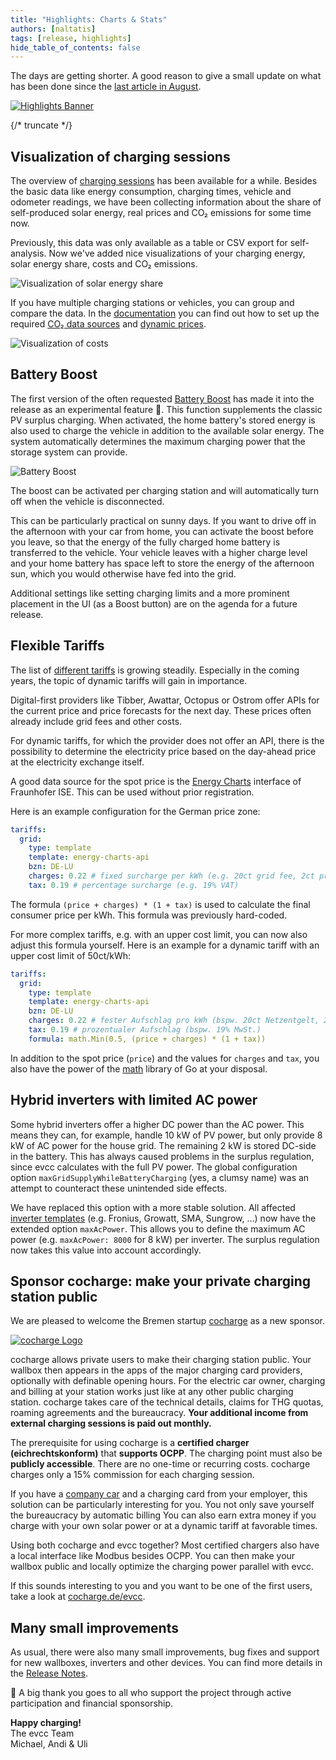 ```yaml
---
title: "Highlights: Charts & Stats"
authors: [naltatis]
tags: [release, highlights]
hide_table_of_contents: false
---
```


The days are getting shorter.
A good reason to give a small update on what has been done since the [last article in August](/blog/2024/08/17/highlights-14a-enwg-ocpp-loadmanagement-elli).

[![Highlights Banner](charts-stats-banner.webp)](/blog/2024/11/22/highlights-charts-stats)

{/* truncate */}

## Visualization of charging sessions

The overview of [charging sessions](/docs/features/sessions) has been available for a while.
Besides the basic data like energy consumption, charging times, vehicle and odometer readings, we have been collecting information about the share of self-produced solar energy, real prices and CO₂ emissions for some time now.

Previously, this data was only available as a table or CSV export for self-analysis.
Now we've added nice visualizations of your charging energy, solar energy share, costs and CO₂ emissions.

![Visualization of solar energy share](./ipad-stats-solar.webp)

If you have multiple charging stations or vehicles, you can group and compare the data.
In the [documentation](/docs/features/co2) you can find out how to set up the required [CO₂ data sources](/docs/features/co2) and [dynamic prices](/docs/features/dynamic-prices).

![Visualization of costs](./ipad-stats-per-vehicle.webp)

## Battery Boost

The first version of the often requested [Battery Boost](/docs/features/battery#battery-boost) has made it into the release as an experimental feature 🧪.
This function supplements the classic PV surplus charging.
When activated, the home battery's stored energy is also used to charge the vehicle in addition to the available solar energy.
The system automatically determines the maximum charging power that the storage system can provide.

![Battery Boost](./ipad-battery-boost.webp)

The boost can be activated per charging station and will automatically turn off when the vehicle is disconnected.

This can be particularly practical on sunny days.
If you want to drive off in the afternoon with your car from home, you can activate the boost before you leave, so that the energy of the fully charged home battery is transferred to the vehicle.
Your vehicle leaves with a higher charge level and your home battery has space left to store the energy of the afternoon sun, which you would otherwise have fed into the grid.

Additional settings like setting charging limits and a more prominent placement in the UI (as a Boost button) are on the agenda for a future release.

## Flexible Tariffs

The list of [different tariffs](/docs/devices/tariffs) is growing steadily.
Especially in the coming years, the topic of dynamic tariffs will gain in importance.

Digital-first providers like Tibber, Awattar, Octopus or Ostrom offer APIs for the current price and price forecasts for the next day.
These prices often already include grid fees and other costs.

For dynamic tariffs, for which the provider does not offer an API, there is the possibility to determine the electricity price based on the day-ahead price at the electricity exchange itself.

A good data source for the spot price is the [Energy Charts](https://api.energy-charts.info) interface of Fraunhofer ISE.
This can be used without prior registration.

Here is an example configuration for the German price zone:

```yaml
tariffs:
  grid:
    type: template
    template: energy-charts-api
    bzn: DE-LU
    charges: 0.22 # fixed surcharge per kWh (e.g. 20ct grid fee, 2ct provider fees)
    tax: 0.19 # percentage surcharge (e.g. 19% VAT)
```

The formula `(price + charges) * (1 + tax)` is used to calculate the final consumer price per kWh.
This formula was previously hard-coded.

For more complex tariffs, e.g. with an upper cost limit, you can now also adjust this formula yourself.
Here is an example for a dynamic tariff with an upper cost limit of 50ct/kWh:

```yaml
tariffs:
  grid:
    type: template
    template: energy-charts-api
    bzn: DE-LU
    charges: 0.22 # fester Aufschlag pro kWh (bspw. 20ct Netzentgelt, 2ct Gebühren)
    tax: 0.19 # prozentualer Aufschlag (bspw. 19% MwSt.)
    formula: math.Min(0.5, (price + charges) * (1 + tax))
```

In addition to the spot price (`price`) and the values for `charges` and `tax`, you also have the power of the [math](https://pkg.go.dev/math) library of Go at your disposal.

## Hybrid inverters with limited AC power

Some hybrid inverters offer a higher DC power than the AC power.
This means they can, for example, handle 10 kW of PV power, but only provide 8 kW of AC power for the house grid.
The remaining 2 kW is stored DC-side in the battery.
This has always caused problems in the surplus regulation, since evcc calculates with the full PV power.
The global configuration option `maxGridSupplyWhileBatteryCharging` (yes, a clumsy name) was an attempt to counteract these unintended side effects.

We have replaced this option with a more stable solution.
All affected [inverter templates](/docs/devices/meters) (e.g. Fronius, Growatt, SMA, Sungrow, ...) now have the extended option `maxAcPower`.
This allows you to define the maximum AC power (e.g. `maxAcPower: 8000` for 8 kW) per inverter.
The surplus regulation now takes this value into account accordingly.

## Sponsor cocharge: make your private charging station public

We are pleased to welcome the Bremen startup [cocharge](https://cocharge.de/evcc) as a new sponsor.

[![cocharge Logo](./cocharge.webp)](https://cocharge.de/evcc)

cocharge allows private users to make their charging station public.
Your wallbox then appears in the apps of the major charging card providers, optionally with definable opening hours.
For the electric car owner, charging and billing at your station works just like at any other public charging station.
cocharge takes care of the technical details, claims for THG quotas, roaming agreements and the bureaucracy.
**Your additional income from external charging sessions is paid out monthly.**

The prerequisite for using cocharge is a **certified charger (eichrechtskonform)** that **supports OCPP**.
The charging point must also be **publicly accessible**.
There are no one-time or recurring costs.
cocharge charges only a 15% commission for each charging session.

If you have a [company car](https://cocharge.de/dienstwagen-laden) and a charging card from your employer, this solution can be particularly interesting for you.
You not only save yourself the bureaucracy by automatic billing
You can also earn extra money if you charge with your own solar power or at a dynamic tariff at favorable times.

Using both cocharge and evcc together?
Most certified chargers also have a local interface like Modbus besides OCPP.
You can then make your wallbox public and locally optimize the charging power parallel with evcc.

If this sounds interesting to you and you want to be one of the first users, take a look at [cocharge.de/evcc](https://cocharge.de/evcc).

## Many small improvements

As usual, there were also many small improvements, bug fixes and support for new wallboxes, inverters and other devices.
You can find more details in the [Release Notes](https://github.com/evcc-io/evcc/releases).

💚 A big thank you goes to all who support the project through active participation and financial sponsorship.

**Happy charging!**<br/>
The evcc Team<br/>
Michael, Andi & Uli
